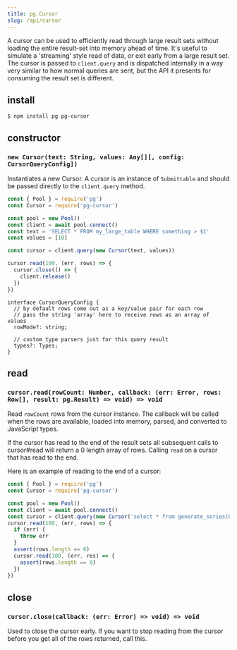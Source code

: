 ```yaml
---
title: pg.Cursor
slug: /api/cursor
---
```


A cursor can be used to efficiently read through large result sets without loading the entire result-set into memory ahead of time. It's useful to simulate a 'streaming' style read of data, or exit early from a large result set. The cursor is passed to `client.query` and is dispatched internally in a way very similar to how normal queries are sent, but the API it presents for consuming the result set is different.

## install

```
$ npm install pg pg-cursor
```

## constructor

### `new Cursor(text: String, values: Any[][, config: CursorQueryConfig])`

Instantiates a new Cursor. A cursor is an instance of `Submittable` and should be passed directly to the `client.query` method.

```js
const { Pool } = require('pg')
const Cursor = require('pg-cursor')

const pool = new Pool()
const client = await pool.connect()
const text = 'SELECT * FROM my_large_table WHERE something > $1'
const values = [10]

const cursor = client.query(new Cursor(text, values))

cursor.read(100, (err, rows) => {
  cursor.close(() => {
    client.release()
  })
})
```

```
interface CursorQueryConfig {
  // by default rows come out as a key/value pair for each row
  // pass the string 'array' here to receive rows as an array of values
  rowMode?: string;

  // custom type parsers just for this query result
  types?: Types;
}
```

## read

### `cursor.read(rowCount: Number, callback: (err: Error, rows: Row[], result: pg.Result) => void) => void`

Read `rowCount` rows from the cursor instance. The callback will be called when the rows are available, loaded into memory, parsed, and converted to JavaScript types.

If the cursor has read to the end of the result sets all subsequent calls to cursor#read will return a 0 length array of rows. Calling `read` on a cursor that has read to the end.

Here is an example of reading to the end of a cursor:

```js
const { Pool } = require('pg')
const Cursor = require('pg-cursor')

const pool = new Pool()
const client = await pool.connect()
const cursor = client.query(new Cursor('select * from generate_series(0, 5)'))
cursor.read(100, (err, rows) => {
  if (err) {
    throw err
  }
  assert(rows.length == 6)
  cursor.read(100, (err, res) => {
    assert(rows.length == 0)
  })
})
```

## close

### `cursor.close(callback: (err: Error) => void) => void`

Used to close the cursor early. If you want to stop reading from the cursor before you get all of the rows returned, call this.
